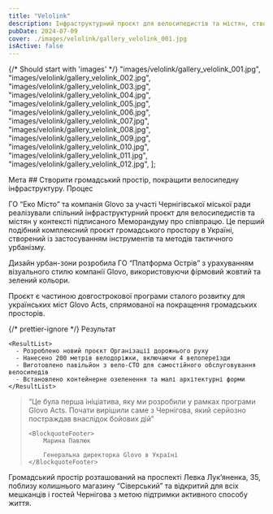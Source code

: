 ```yaml
---
title: "Velolink"
description: Інфраструктурний проєкт для велосипедистів та містян, створений із застосуванням інструментів та методів тактичного урбанізму.
pubDate: 2024-07-09
cover: ./images/velolink/gallery_velolink_001.jpg
isActive: false
---
```


{/* Should start with 'images' */}
"images/velolink/gallery_velolink_001.jpg",
"images/velolink/gallery_velolink_002.jpg",
"images/velolink/gallery_velolink_003.jpg",
"images/velolink/gallery_velolink_004.jpg",
"images/velolink/gallery_velolink_005.jpg",
"images/velolink/gallery_velolink_006.jpg",
"images/velolink/gallery_velolink_007.jpg",
"images/velolink/gallery_velolink_008.jpg",
"images/velolink/gallery_velolink_009.jpg",
"images/velolink/gallery_velolink_010.jpg",
"images/velolink/gallery_velolink_011.jpg",
"images/velolink/gallery_velolink_012.jpg",
];

<TextContent>
  <Badge>Мета</Badge>
  ## Створити громадський простір, покращити велосипедну інфраструктуру.
</TextContent>

<TextContent>
  <Badge>Процес</Badge>

ГО “Еко Місто” та компанія Glovo за участі Чернігівської міської ради реалізували спільний інфраструктурний проєкт для велосипедистів та містян у контексті підписаного Меморандуму про співпрацю. Це перший подібний комплексний проєкт громадського простору в Україні, створений із застосуванням інструментів та методів тактичного урбанізму.

Дизайн урбан-зони розробила ГО “Платформа Острів” з урахуванням візуального стилю компанії Glovo, використовуючи фірмовий жовтий та зелений кольори.

Проєкт є частиною довгострокової програми сталого розвитку для українських міст Glovo Acts, спрямованої на покращення громадських просторів.

</TextContent>

{/* prettier-ignore */}
  <TextContent>
    <Badge>Результат</Badge>

    <ResultList>
      - Розроблено новий проєкт Організації дорожнього руху
      - Нанесено 200 метрів велодоріжки, включаючи 4 велопереїзди
      - Виготовлено павільйон з вело-СТО для самостійного обслуговування велосипедів
      - Встановлено контейнерне озеленення та малі архітектурні форми
    </ResultList>

  </TextContent>

<Blockquote>
<span>“</span>Це була перша ініціатива, яку ми розробили у рамках програми Glovo Acts. 
Почати вирішили саме з Чернігова, який серйозно постраждав внаслідок бойових дій<span>”</span>

    <BlockquoteFooter>
        Марина Павлюк

        Генеральна директорка Glovo в Україні
    </BlockquoteFooter>

</Blockquote>

<TextContent>
  Громадський простір розташований на проспекті Левка Лук’яненка, 35, поблизу
  колишнього магазину “Сіверський” та відкритий для всіх мешканців і гостей
  Чернігова з метою підтримки активного способу життя.
</TextContent>

<TextContent>
  <Logos>
    <Icon name="donors-usaid" />
    <Icon name="donors-usaid" />
    <Icon name="donors-usaid" />
    <Icon name="donors-usaid" />
    <Icon name="donors-usaid" />
  </Logos>
</TextContent>

<Gallery imagePaths={velolinkImages} />
